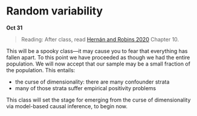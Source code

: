 
# Random variability

**Oct 31**

> Reading: After class, read [Hernán and Robins 2020](https://www.hsph.harvard.edu/miguel-hernan/causal-inference-book/) Chapter 10.

This will be a spooky class---it may cause you to fear that everything has fallen apart. To this point we have proceeded as though we had the entire population. We will now accept that our sample may be a small fraction of the population. This entails:

* the curse of dimensionality: there are many confounder strata
* many of those strata suffer empirical positivity problems

This class will set the stage for emerging from the curse of dimensionality via model-based causal inference, to begin now.